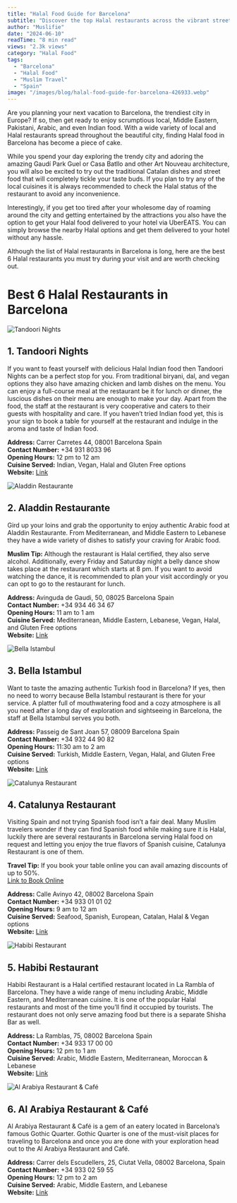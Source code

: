 ```yaml
---
title: "Halal Food Guide for Barcelona"
subtitle: "Discover the top Halal restaurants across the vibrant streets of Barcelona"
author: "Muslifie"
date: "2024-06-10"
readTime: "8 min read"
views: "2.3k views"
category: "Halal Food"
tags:
  - "Barcelona"
  - "Halal Food"
  - "Muslim Travel"
  - "Spain"
image: "/images/blog/halal-food-guide-for-barcelona-426933.webp"
---
```


Are you planning your next vacation to Barcelona, the trendiest city in Europe? If so, then get ready to enjoy scrumptious local, Middle Eastern, Pakistani, Arabic, and even Indian food. With a wide variety of local and Halal restaurants spread throughout the beautiful city, finding Halal food in Barcelona has become a piece of cake.

While you spend your day exploring the trendy city and adoring the amazing Gaudí Park Guel or Casa Batllo and other Art Nouveau architecture, you will also be excited to try out the traditional Catalan dishes and street food that will completely tickle your taste buds. If you plan to try any of the local cuisines it is always recommended to check the Halal status of the restaurant to avoid any inconvenience.

Interestingly, if you get too tired after your wholesome day of roaming around the city and getting entertained by the attractions you also have the option to get your Halal food delivered to your hotel via UberEATS. You can simply browse the nearby Halal options and get them delivered to your hotel without any hassle.

Although the list of Halal restaurants in Barcelona is long, here are the best 6 Halal restaurants you must try during your visit and are worth checking out.

# Best 6 Halal Restaurants in Barcelona

![Tandoori Nights](/images/blog/pexels-marvin-ozz-1297854-2474661-2_480x480.webp)

## 1. Tandoori Nights

If you want to feast yourself with delicious Halal Indian food then Tandoori Nights can be a perfect stop for you. From traditional biryani, dal, and vegan options they also have amazing chicken and lamb dishes on the menu. You can enjoy a full-course meal at the restaurant be it for lunch or dinner, the luscious dishes on their menu are enough to make your day. Apart from the food, the staff at the restaurant is very cooperative and caters to their guests with hospitality and care. If you haven’t tried Indian food yet, this is your sign to book a table for yourself at the restaurant and indulge in the aroma and taste of Indian food.

**Address:** Carrer Carretes 44, 08001 Barcelona Spain  
**Contact Number:** +34 931 8033 96  
**Opening Hours:** 12 pm to 12 am  
**Cuisine Served:** Indian, Vegan, Halal and Gluten Free options  
**Website:** [Link](https://www.tandoorinightsbcn.com/)

![Aladdin Restaurante](/images/blog/pexels-erwin-quintana-917658-7962389_480x480.webp)

## 2. Aladdin Restaurante

Gird up your loins and grab the opportunity to enjoy authentic Arabic food at Aladdin Restaurante. From Mediterranean, and Middle Eastern to Lebanese they have a wide variety of dishes to satisfy your craving for Arabic food.

**Muslim Tip:** Although the restaurant is Halal certified, they also serve alcohol. Additionally, every Friday and Saturday night a belly dance show takes place at the restaurant which starts at 8 pm. If you want to avoid watching the dance, it is recommended to plan your visit accordingly or you can opt to go to the restaurant for lunch.

**Address:** Avinguda de Gaudi, 50, 08025 Barcelona Spain  
**Contact Number:** +34 934 46 34 67  
**Opening Hours:** 11 am to 1 am  
**Cuisine Served:** Mediterranean, Middle Eastern, Lebanese, Vegan, Halal, and Gluten Free options  
**Website:** [Link](https://www.restaurantealaddin.com/)

![Bella Istambul](/images/blog/pexels-enginakyurt-7813738-2_480x480.webp)

## 3. Bella Istambul

Want to taste the amazing authentic Turkish food in Barcelona? If yes, then no need to worry because Bella Istambul restaurant is there for your service. A platter full of mouthwatering food and a cozy atmosphere is all you need after a long day of exploration and sightseeing in Barcelona, the staff at Bella Istambul serves you both.

**Address:** Passeig de Sant Joan 57, 08009 Barcelona Spain  
**Contact Number:** +34 932 44 90 82  
**Opening Hours:** 11:30 am to 2 am  
**Cuisine Served:** Turkish, Middle Eastern, Vegan, Halal, and Gluten Free options  
**Website:** [Link](https://bellaistanbul.cat/)

![Catalunya Restaurant](/images/blog/pexels-roman-odintsov-5903309-2_480x480.webp)

## 4. Catalunya Restaurant

Visiting Spain and not trying Spanish food isn’t a fair deal. Many Muslim travelers wonder if they can find Spanish food while making sure it is Halal, luckily there are several restaurants in Barcelona serving Halal food on request and letting you enjoy the true flavors of Spanish cuisine, Catalunya Restaurant is one of them.

**Travel Tip:** If you book your table online you can avail amazing discounts of up to 50%.  
[Link to Book Online](https://www.tripadvisor.com/Restaurant_Review-g187497-d11982313-Reviews-Catalunya_Restaurant-Barcelona_Catalonia.html)

**Address:** Calle Avinyo 42, 08002 Barcelona Spain  
**Contact Number:** +34 933 01 01 02  
**Opening Hours:** 9 am to 12 am  
**Cuisine Served:** Seafood, Spanish, European, Catalan, Halal & Vegan options  
**Website:** [Link](https://www.facebook.com/profile.php?id=100072311469456)

![Habibi Restaurant](/images/blog/pexels-shameel-mukkath-3421394-5191846_480x480.webp)

## 5. Habibi Restaurant

Habibi Restaurant is a Halal certified restaurant located in La Rambla of Barcelona. They have a wide range of menu including Arabic, Middle Eastern, and Mediterranean cuisine. It is one of the popular Halal restaurants and most of the time you’ll find it occupied by tourists. The restaurant does not only serve amazing food but there is a separate Shisha Bar as well.

**Address:** La Ramblas, 75, 08002 Barcelona Spain  
**Contact Number:** +34 933 17 00 00  
**Opening Hours:** 12 pm to 1 am  
**Cuisine Served:** Arabic, Middle Eastern, Mediterranean, Moroccan & Lebanese  
**Website:** [Link](https://www.facebook.com/profile.php?id=100067623536327)

![Al Arabiya Restaurant & Café](/images/blog/pexels-naimbic-1618898-2_480x480.webp)

## 6. Al Arabiya Restaurant & Café

Al Arabiya Restaurant & Café is a gem of an eatery located in Barcelona’s famous Gothic Quarter. Gothic Quarter is one of the must-visit places for traveling to Barcelona and once you are done with your exploration head out to the Al Arabiya Restaurant and Café.

**Address:** Carrer dels Escudellers, 25, Ciutat Vella, 08002 Barcelona, Spain  
**Contact Number:** +34 933 02 59 55  
**Opening Hours:** 12 pm to 2 am  
**Cuisine Served:** Arabic, Middle Eastern, and Lebanese  
**Website:** [Link](http://cafearabiabarcelona.com/)
